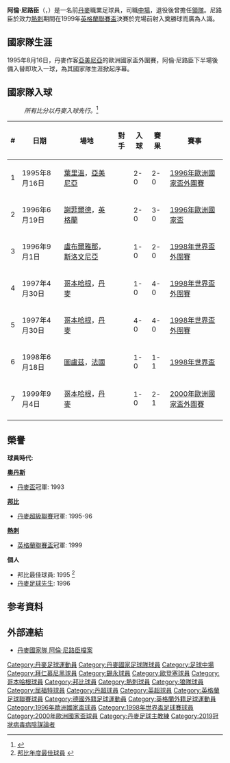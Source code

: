 {{noteTA
|G1=uefa|G2=足球
|T=zh-hans:阿兰·尼尔森; zh-hk:阿倫·尼路臣;
|1=zh-hans:尼尔森;zh-hk:尼路臣;zh-tw:尼爾森;
|2=zh-hans:莫腾·奥尔森;zh-hk:摩頓·奧臣;zh-tw:莫騰·奧爾森;
}}
{{Infobox Football biography 2
| playername          = 阿倫·尼路臣<br>''Allan Nielsen''
| image                = 
| dateofbirth         = {{birth date and age|1971|3|13}}
| cityofbirth         = 
| countryofbirth      = {{DEN}}
| height              = {{height|m=1.78}}
| position            = [[中場|中場]]
| currentclub         =  
| clubnumber          = 
| years1              = 1989–1991 
| clubs1              = [[拜仁慕尼黑|拜仁慕尼黑]]        
| caps1               = 1  
| goals1              = 0
| years2              = 1991     
| clubs2              = [[錫永足球俱樂部|錫永]]     
| caps2               = 0  
| goals2              = 0
| years3              = 1991–1993 
| clubs3              = [[欧登塞足球俱乐部|奧丹斯]]  
| caps3               = 55  
| goals3              = 9
| years4              = 1994–1995 
| clubs4              = [[哥本哈根足球會|哥本哈根]]  
| caps4               = 26  
| goals4              = 3
| years5              = 1985–1996 
| clubs5              = [[邦比足球會|邦比]]        
| caps5               = 42  
| goals5              = 11
| years6              = 1996–2000 
| clubs6              = [[熱刺|熱刺]]                 
| caps6               = 97  
| goals6              = 12
| years7              = 2000     
| clubs7              = → [[狼隊|狼隊]]                
| caps7               = 7   
| goals7              = 2
| years8              = 2000–2003 
| clubs8              = [[屈福特足球會|屈福特]]     
| caps8               = 100  
| goals8              = 19
| years9              = 2002–2005 
| clubs9              = {{tsl|en|Herfølge Boldklub||HB高治}}        
| caps9               = 18  
| goals9              = 3
| nationalyears1      = 1995–2002 
| nationalteam1       = {{fb|DEN}}                        
| nationalcaps1       = 44 
| nationalgoals1      = 7 
| manageryears1       = 2003–2005
| managerclubs1       = {{tsl|en|Herfølge Boldklub||HB高治}}
| pcupdate            = 2012年1月22日 (日) 01:46 (UTC)
| ntupdate            = 2012年1月22日 (日) 01:46 (UTC)
}}
'''阿倫·尼路臣'''（{{lang-da|'''Allan Nielsen'''}}，{{bd|1971年|3月13日|}}）是一名前[[丹麥|丹麥]]職業足球員，司職[[中場|中場]]，退役後曾擔任[[教練|領隊]]。尼路臣於效力[[熱刺|熱刺]]期間在1999年[[英格蘭聯賽盃|英格蘭聯賽盃]]決賽於完場前射入奠勝球而廣為人識。

== 國家隊生涯 ==
1995年8月16日，丹麥作客[[亞美尼亞國家足球隊|亞美尼亞]]的歐洲國家盃外圍賽，阿倫·尼路臣下半場後備入替即攻入一球，為其國家隊生涯掀起序幕。

== 國家隊入球 ==
:''所有比分以丹麥入球先行。''<ref>{{Cite web |url=http://www.dbu.dk/landshold/landsholdsdatabasen/LBasePlayerInfo.aspx?playerid=1560&teamtypeid=330&event=4#match |title=DBU - Allan Nielsen scoring record |accessdate=2011-07-13 |archive-date=2014-01-11 |archive-url=https://web.archive.org/web/20140111202027/http://www.dbu.dk/landshold/landsholdsdatabasen/LBasePlayerInfo.aspx?playerid=1560&teamtypeid=330&event=4#match |dead-url=no }}</ref>
{| class="wikitable"
! # !! 日期 !! 場地 !! 對手 !! 入球 !! 賽果 !! 賽事
|-
| 1 || 1995年8月16日 || [[葉里溫|葉里溫]]，[[亞美尼亞|亞美尼亞]] || {{ARM}} || 2-0 || 2-0 || [[1996年歐洲國家盃外圍賽|1996年歐洲國家盃外圍賽]]
|-
| 2 || 1996年6月19日 || [[謝菲爾德|謝菲爾德]]，[[英格蘭|英格蘭]] || {{TUR}} || 2-0 || 3-0 || [[1996年歐洲國家盃|1996年歐洲國家盃]]
|-
| 3 || 1996年9月1日 || [[盧布爾雅那|盧布爾雅那]]，[[斯洛文尼亞|斯洛文尼亞]] || {{SVN}} || 1-0 || 2-0 || [[1998年世界盃外圍賽|1998年世界盃外圍賽]]
|-
| 4 || 1997年4月30日 || [[哥本哈根|哥本哈根]]，[[丹麥|丹麥]] || {{SVN}} || 1-0 || 4-0 || [[1998年世界盃外圍賽|1998年世界盃外圍賽]]
|-
| 5 || 1997年4月30日 || [[哥本哈根|哥本哈根]]，[[丹麥|丹麥]] || {{SVN}} || 4-0 || 4-0 || [[1998年世界盃外圍賽|1998年世界盃外圍賽]]
|-
| 6 || 1998年6月18日 || [[圖盧茲|圖盧茲]]，[[法國|法國]] || {{RSA}} || 1-0 || 1-1 || [[1998年世界盃|1998年世界盃]]
|-
| 7 || 1999年9月4日 || [[哥本哈根|哥本哈根]]，[[丹麥|丹麥]] || {{SUI}} || 1-0 || 2-1 || [[2000年歐洲國家盃外圍賽|2000年歐洲國家盃外圍賽]]
|-
|}

==榮譽==
'''球員時代:'''

'''[[欧登塞足球俱乐部|奧丹斯]]'''
* [[丹麥盃|丹麥盃]]冠軍: 1993

'''[[邦比足球會|邦比]]'''
* [[丹麥超級聯賽|丹麥超級聯賽]]冠軍: 1995-96

'''[[熱刺|熱刺]]'''
* [[英格蘭聯賽盃|英格蘭聯賽盃]]冠軍: 1999

'''個人'''
* 邦比最佳球員: 1995  <ref>[http://brondby.com/article.asp?aid=33492 邦比年度最佳球員] {{webarchive|url=https://web.archive.org/web/20100709091818/http://brondby.com/article.asp?aid=33492 |date=2010-07-09 }}</ref>
* [[丹麥足球先生|丹麥足球先生]]: 1996

== 参考資料 ==
{{reflist}}

== 外部連結 ==
* [http://www.dbu.dk/landshold/landsholdsdatabasen/LBasePlayerInfo.aspx?playerid=1560 丹麥國家隊 阿倫·尼路臣檔案] {{Wayback|url=http://www.dbu.dk/landshold/landsholdsdatabasen/LBasePlayerInfo.aspx?playerid=1560 |date=20110617035729 }}

{{1996年歐洲足球錦標賽丹麥參賽名單}}
{{1998年世界盃足球賽丹麥參賽名單}}
{{2000年歐洲足球錦標賽丹麥參賽名單}}

{{DEFAULTSORT:Nielsen, Allan}}
[[Category:丹麥足球運動員|Category:丹麥足球運動員]]
[[Category:丹麥國家足球隊球員|Category:丹麥國家足球隊球員]]
[[Category:足球中場|Category:足球中場]]
[[Category:拜仁慕尼黑球員|Category:拜仁慕尼黑球員]]
[[Category:錫永球員|Category:錫永球員]]
[[Category:歐登塞球員|Category:歐登塞球員]]
[[Category:哥本哈根球員|Category:哥本哈根球員]]
[[Category:邦比球員|Category:邦比球員]]
[[Category:熱刺球員|Category:熱刺球員]]
[[Category:狼隊球員|Category:狼隊球員]]
[[Category:屈福特球員|Category:屈福特球員]]
[[Category:丹超球員|Category:丹超球員]]
[[Category:英超球員|Category:英超球員]]
[[Category:英格蘭足球聯賽球員|Category:英格蘭足球聯賽球員]]
[[Category:德國外籍足球運動員|Category:德國外籍足球運動員]]
[[Category:英格蘭外籍足球運動員|Category:英格蘭外籍足球運動員]]
[[Category:1996年歐洲國家盃球員|Category:1996年歐洲國家盃球員]]
[[Category:1998年世界盃足球賽球員|Category:1998年世界盃足球賽球員]]
[[Category:2000年歐洲國家盃球員|Category:2000年歐洲國家盃球員]]
[[Category:丹麥足球主教練|Category:丹麥足球主教練]]
[[Category:2019冠狀病毒病陰謀論者|Category:2019冠狀病毒病陰謀論者]]